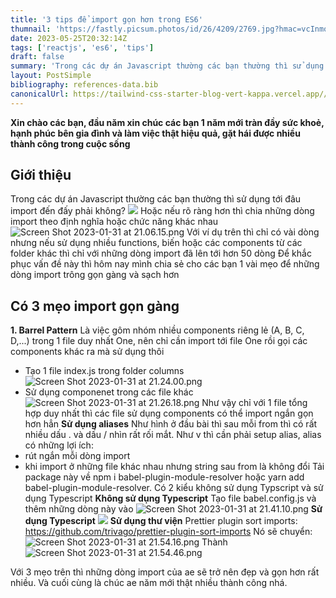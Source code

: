 ```yaml
---
title: '3 tips để import gọn hơn trong ES6'
thumnail: 'https://fastly.picsum.photos/id/26/4209/2769.jpg?hmac=vcInmowFvPCyKGtV7Vfh7zWcA_Z0kStrPDW3ppP0iGI'
date: 2023-05-25T20:32:14Z
tags: ['reactjs', 'es6', 'tips']
draft: false
summary: 'Trong các dự án Javascript thường các bạn thường thì sử dụng tới đâu import đến đấy phải không?. Hoặc nếu rõ ràng hơn thì chia những dòng import theo định nghĩa hoặc chức năng khác nhau. Với ví dụ trên thì chỉ có vài dòng nhưng nếu sử dụng nhiều functions, biến hoặc các components từ các folder khác thì chỉ với những dòng import đã lên tới hơn 50 dòng. Để khắc phục vấn đề này thì hôm nay mình chia sẻ cho các bạn 1 vài mẹo để những dòng import trông gọn gàng và sạch hơn'
layout: PostSimple
bibliography: references-data.bib
canonicalUrl: https://tailwind-css-starter-blog-vert-kappa.vercel.app//blog/new-features-in-v1/
---
```


<TOCInline toc={props.toc} exclude="" toHeading={2} />

**Xin chào các bạn, đầu năm xin chúc các bạn 1 năm mới tràn đầy sức khoẻ, hạnh phúc bên gia đình và làm việc thật hiệu quả, gặt hái được nhiều thành công trong cuộc sống**

## Giới thiệu

Trong các dự án Javascript thường các bạn thường thì sử dụng tới đâu import đến đấy phải không?
![](https://images.viblo.asia/2c542a3e-0a98-4598-80c7-09b6cf466270.png)
Hoặc nếu rõ ràng hơn thì chia những dòng import theo định nghĩa hoặc chức năng khác nhau
![Screen Shot 2023-01-31 at 21.06.15.png](https://images.viblo.asia/97f803d1-229a-43ae-84fd-14e9cd4c2b2d.png)
Với ví dụ trên thì chỉ có vài dòng nhưng nếu sử dụng nhiều functions, biến hoặc các components từ các folder khác thì chỉ với những dòng import đã lên tới hơn 50 dòng
Để khắc phục vấn đề này thì hôm nay mình chia sẻ cho các bạn 1 vài mẹo để những dòng import trông gọn gàng và sạch hơn

## Có 3 mẹo import gọn gàng

**1. Barrel Pattern**
Là việc gôm nhóm nhiều components riêng lẻ (A, B, C, D,...) trong 1 file duy nhất One, nên chỉ cần import tới file One rồi gọi các components khác ra mà sử dụng thôi

- Tạo 1 file index.js trong folder columns
  ![Screen Shot 2023-01-31 at 21.24.00.png](https://images.viblo.asia/143abd11-945f-4948-b68d-b320c0a81d53.png)
- Sử dụng componenet trong các file khác
  ![Screen Shot 2023-01-31 at 21.26.18.png](https://images.viblo.asia/e60f3426-ef81-47f3-9b52-718d57054229.png)
  Như vậy chỉ với 1 file tổng hợp duy nhất thì các file sử dụng components có thể import ngắn gọn hơn hẳn
  **Sử dụng aliases**
  Như hình ở đầu bài thì sau mỗi from thì có rất nhiều dấu . và dấu / nhìn rất rối mắt. Như v thì cần phải setup alias, alias có những lợi ích:
- rút ngắn mỗi dòng import
- khi import ở những file khác nhau nhưng string sau from là không đổi
  Tải package này về npm i babel-plugin-module-resolver hoặc yarn add babel-plugin-module-resolver.
  Có 2 kiểu không sử dụng Typscript và sử dụng Typescript
  **Không sử dụng Typescript**
  Tạo file babel.config.js và thêm những dòng này vào
  ![Screen Shot 2023-01-31 at 21.41.10.png](https://images.viblo.asia/b3dd6e94-d20f-4cc4-b7a5-33e027404b0b.png)
  **Sử dụng Typescript**
  ![](https://images.viblo.asia/1fd1d088-aeff-40ef-afb4-cece0ce84bfa.png)
  **Sử dụng thư viện**
  Prettier plugin sort imports: https://github.com/trivago/prettier-plugin-sort-imports
  Nó sẽ chuyển:
  ![Screen Shot 2023-01-31 at 21.54.16.png](https://images.viblo.asia/22c983c0-d2bb-4c4b-b2e7-7ed9a52c97ca.png)
  Thành
  ![Screen Shot 2023-01-31 at 21.54.46.png](https://images.viblo.asia/6fd4e3c8-e81c-4b2d-b9c7-d1cb2facc621.png)

Với 3 mẹo trên thì những dòng import của ae sẽ trở nên đẹp và gọn hơn rất nhiều. Và cuối cùng là chúc ae năm mới thật nhiều thành công nhá.
